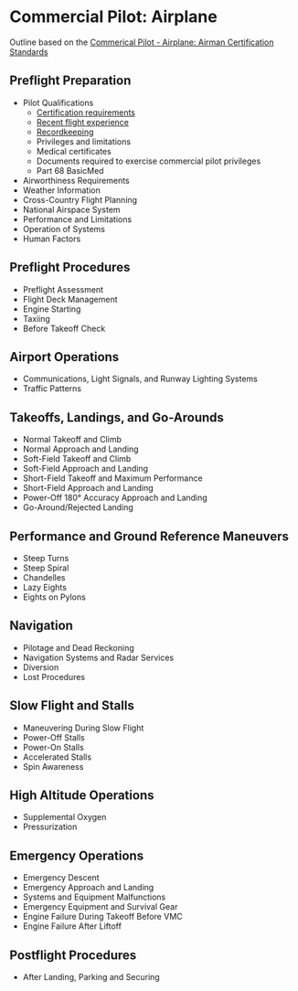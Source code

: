 
# Commercial Pilot: Airplane

Outline based on the [Commerical Pilot - Airplane: Airman Certification Standards](https://www.faa.gov/training_testing/testing/acs/media/commercial_airplane_acs_change_1.pdf)

## Preflight Preparation

- Pilot Qualifications
  - [Certification requirements](/topics/commercial/requirements)
  - [Recent flight experience](/topics/regulations/recent-experience)
  - [Recordkeeping](/topics/regulations/record-keeping)
  - Privileges and limitations
  - Medical certificates
  - Documents required to exercise commercial pilot privileges
  - Part 68 BasicMed
- Airworthiness Requirements
- Weather Information
- Cross-Country Flight Planning
- National Airspace System
- Performance and Limitations
- Operation of Systems
- Human Factors

## Preflight Procedures

- Preflight Assessment
- Flight Deck Management
- Engine Starting
- Taxiing
- Before Takeoff Check

## Airport Operations

- Communications, Light Signals, and Runway Lighting Systems
- Traffic Patterns

## Takeoffs, Landings, and Go-Arounds

- Normal Takeoff and Climb
- Normal Approach and Landing
- Soft-Field Takeoff and Climb
- Soft-Field Approach and Landing
- Short-Field Takeoff and Maximum Performance
- Short-Field Approach and Landing
- Power-Off 180° Accuracy Approach and Landing
- Go-Around/Rejected Landing

## Performance and Ground Reference Maneuvers

- Steep Turns
- Steep Spiral
- Chandelles
- Lazy Eights
- Eights on Pylons

## Navigation

- Pilotage and Dead Reckoning
- Navigation Systems and Radar Services
- Diversion
- Lost Procedures

## Slow Flight and Stalls

- Maneuvering During Slow Flight
- Power-Off Stalls
- Power-On Stalls
- Accelerated Stalls
- Spin Awareness

## High Altitude Operations

- Supplemental Oxygen
- Pressurization

## Emergency Operations

- Emergency Descent
- Emergency Approach and Landing
- Systems and Equipment Malfunctions
- Emergency Equipment and Survival Gear
- Engine Failure During Takeoff Before VMC
- Engine Failure After Liftoff

## Postflight Procedures

- After Landing, Parking and Securing
